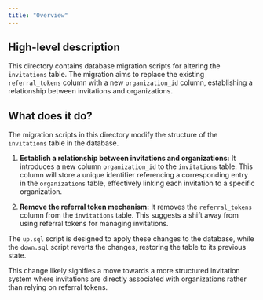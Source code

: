 ```yaml
---
title: "Overview"
---
```


## High-level description
This directory contains database migration scripts for altering the `invitations` table. The migration aims to replace the existing `referral_tokens` column with a new `organization_id` column, establishing a relationship between invitations and organizations.

## What does it do?
The migration scripts in this directory modify the structure of the `invitations` table in the database. 

1. **Establish a relationship between invitations and organizations:** It introduces a new column `organization_id` to the `invitations` table. This column will store a unique identifier referencing a corresponding entry in the `organizations` table, effectively linking each invitation to a specific organization.

2. **Remove the referral token mechanism:** It removes the `referral_tokens` column from the `invitations` table. This suggests a shift away from using referral tokens for managing invitations.

The `up.sql` script is designed to apply these changes to the database, while the `down.sql` script reverts the changes, restoring the table to its previous state. 

This change likely signifies a move towards a more structured invitation system where invitations are directly associated with organizations rather than relying on referral tokens.
